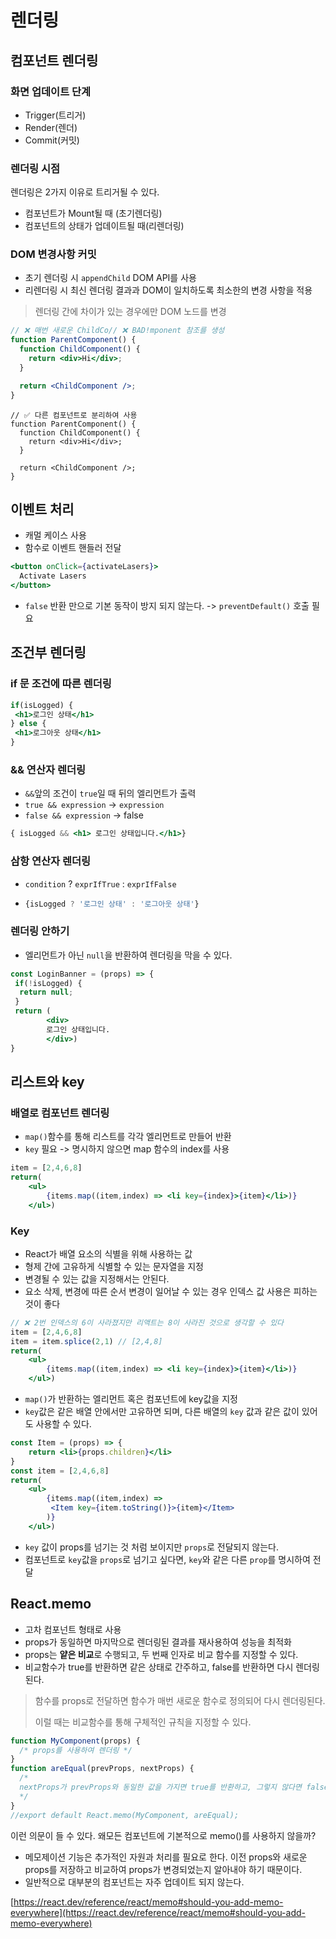 # 렌더링


## 컴포넌트 렌더링


### 화면 업데이트 단계

- Trigger(트리거)
- Render(렌더)
- Commit(커밋)


### 렌더링 시점

렌더링은 2가지 이유로 트리거될 수 있다.

- 컴포넌트가 Mount될 때 (초기렌더링)
- 컴포넌트의 상태가 업데이트될 때(리렌더링)


### DOM 변경사항 커밋

- 초기 렌더링 시 `appendChild` DOM API를 사용
- 리렌더링 시 최신 렌더링 결과과 DOM이 일치하도록 최소한의 변경 사항을 적용

> 렌더링 간에 차이가 있는 경우에만 DOM 노드를 변경
>

```jsx
// ❌ 매번 새로운 ChildCo// ❌ BAD!mponent 참조를 생성
function ParentComponent() {
  function ChildComponent() {
    return <div>Hi</div>;
  }

  return <ChildComponent />;
}
```

```
// ✅ 다른 컴포넌트로 분리하여 사용
function ParentComponent() {
  function ChildComponent() {
    return <div>Hi</div>;
  }

  return <ChildComponent />;
}
```


## 이벤트 처리

- 캐멀 케이스 사용
- 함수로 이벤트 핸들러 전달

```jsx
<button onClick={activateLasers}>
  Activate Lasers
</button>
```

- `false` 반환 만으로 기본 동작이 방지 되지 않는다. -> `preventDefault()` 호출 필요


## 조건부 렌더링


### if 문 조건에 따른 렌더링

```jsx
if(isLogged) {
 <h1>로그인 상태</h1>
} else {
 <h1>로그아웃 상태</h1>
}
```


### && 연산자 렌더링

- `&&`앞의 조건이 `true`일 때 뒤의 엘리먼트가 출력
- `true && expression` -> `expression`
- `false && expression` -> false

```jsx
{ isLogged && <h1> 로그인 상태입니다.</h1>}
```


### 삼항 연산자 렌더링

- `condition` ? `exprIfTrue` : `exprIfFalse`

- ```jsx
  {isLogged ? '로그인 상태' : '로그아웃 상태'}
  ```


### 렌더링 안하기

- 엘리먼트가 아닌 `null`을 반환하여 렌더링을 막을 수 있다.

```jsx
const LoginBanner = (props) => {
 if(!isLogged) {
  return null;
 }
 return (
        <div>
        로그인 상태입니다.
        </div>)
}
```


## 리스트와 key


### 배열로 컴포넌트 렌더링

- `map()`함수를 통해 리스트를 각각 엘리먼트로 만들어 반환
- `key` 필요 -> 명시하지 않으면 map 함수의 index를 사용

```jsx
item = [2,4,6,8]
return(
    <ul>
        {items.map((item,index) => <li key={index}>{item}</li>)}
    </ul>)
```


### Key

- React가 배열 요소의 식별을 위해 사용하는 값
- 형제 간에 고유하게 식별할 수 있는 문자열을 지정
- 변경될 수 있는 값을 지정해서는 안된다.
- 요소 삭제, 변경에 따른 순서 변경이 일어날 수 있는 경우 인덱스 값 사용은 피하는 것이 좋다

```jsx
// ❌ 2번 인덱스의 6이 사라졌지만 리액트는 8이 사라진 것으로 생각할 수 있다
item = [2,4,6,8]
item = item.splice(2,1) // [2,4,8]
return(
    <ul>
        {items.map((item,index) => <li key={index}>{item}</li>)}
    </ul>)

```

- `map()`가 반환하는 엘리먼트 혹은 컴포넌트에 key값을 지정
- `key`값은 같은 배열 안에서만 고유하면 되며, 다른 배열의 `key` 값과 같은 값이 있어도 사용할 수 있다.

```jsx
const Item = (props) => {
    return <li>{props.children}</li>
}
const item = [2,4,6,8]
return(
    <ul>
        {items.map((item,index) => 
         <Item key={item.toString()}>{item}</Item>
        )}
    </ul>)
```

- `key` 값이 props를 넘기는 것 처럼 보이지만 `props`로 전달되지 않는다.
- 컴포넌트로 `key`값을 `props`로 넘기고 싶다면, `key`와 같은 다른 `prop`를 명시하여 전달


## React.memo

- 고차 컴포넌트 형태로 사용
- props가 동일하면 마지막으로 렌더링된 결과를 재사용하여 성능을 최적화
- props는 **얕은 비교**로 수행되고, 두 번째 인자로 비교 함수를 지정할 수 있다.
- 비교함수가 true를 반환하면 같은 상태로 간주하고, false를 반환하면 다시 렌더링된다.

> 함수를 props로 전달하면 함수가 매번 새로운 함수로 정의되어 다시 렌더링된다.
>
> 이럴 때는 비교함수를 통해 구체적인 규칙을 지정할 수 있다.

```jsx
function MyComponent(props) {
  /* props를 사용하여 렌더링 */
}
function areEqual(prevProps, nextProps) {
  /*
  nextProps가 prevProps와 동일한 값을 가지면 true를 반환하고, 그렇지 않다면 false를 반환
  */
}
//export default React.memo(MyComponent, areEqual);
```

이런 의문이 들 수 있다.  왜모든 컴포넌트에 기본적으로 memo()를 사용하지 않을까?

- 메모제이션 기능은 추가적인 자원과 처리를 필요로 한다. 이전 props와 새로운 props를 저장하고 비교하여 props가 변경되었는지 알아내야 하기 때문이다.
- 일반적으로 대부분의 컴포넌트는 자주 업데이트 되지 않는다.

[https://react.dev/reference/react/memo#should-you-add-memo-everywhere](https://react.dev/reference/react/memo#should-you-add-memo-everywhere)

